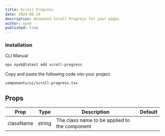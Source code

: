 ```yaml
---
title: Scroll Progress
date: 2024-06-24
description: Animated Scroll Progress for your pages
author: nyxb
published: true
---
```


<ComponentPreview name="scroll-progress-demo" />


### Installation

<Tabs defaultValue="cli">

<TabsList>
  <TabsTrigger value="cli">CLI</TabsTrigger>
  <TabsTrigger value="manual">Manual</TabsTrigger>
</TabsList>
<TabsContent value="cli">

```bash
npx nyxb@latest add scroll-progress
```

</TabsContent>

<TabsContent value="manual">

<Steps>

Copy and paste the following code into your project.

```text
components/ui/scroll-progress.tsx
```

<ComponentSource name="scroll-progress" />

</Steps>

</TabsContent>

</Tabs>

## Props

| Prop        | Type            | Description                                        | Default |
| ----------- | --------------- | -------------------------------------------------- | ------- |
| className   | string          | The class name to be applied to the component      |         |

